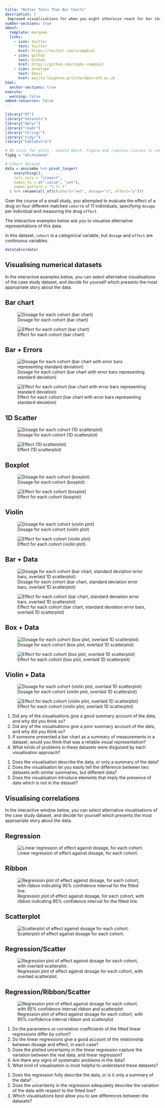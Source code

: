 ```yaml
---
title: "Better Tools Than Bar Charts"
description: |
 Improved visualisations for when you might otherwise reach for bar charts
number-sections: true
about:
  template: marquee
  links:
    - icon: twitter
      text: Twitter
      href: https://twitter.com/scompbiol
    - icon: github
      text: Github
      href: https://github.com/sipbs-compbiol
    - icon: envelope
      text: Email
      href: mailto:leighton.pritchard@strath.ac.uk
html:
  anchor-sections: true
execute:
  warning: false
embed-resources: false
---
```


```r
library("DT")
library("datasets")
library("dplyr")
library("readr")
library("stringr")
library("tidyr")
library("kableExtra")

# BG color for plots - should match .figure and .caption classes in rmd_style.css
figbg = "whitesmoke"

# Cohort dataset
data = anscombe %>% pivot_longer(
    everything(),
    cols_vary = "slowest",
    names_to = c(".value", "set"),
    names_pattern = "(.)(.)"
  ) %>% rename(all_of(c(cohort="set", dosage="x", effect="y")))
```

::: { .callout-case-study }
Over the course of a small study, you attempted to evaluate the effect of a drug on four different matched `cohort`s of 11 individuals, specifying `dosage` per individual and measuring the drug `effect`.

The interactive examples below ask you to visualise alternative representations of this data.
:::

::: { .callout-note }
In this dataset, `cohort` is a categorical variable, but `dosage` and `effect` are continuous variables.
:::

::: { .callout-data collapse="true" title="Click to view the complete dataset as a table"}
```r
datatable(data)
```
:::

## Visualising numerical datasets

::: { .callout-challenge }
In the interactive examples below, you can select alternative visualisations of the case study dataset, and decide for yourself which presents the most appropriate story about the data.
:::

::: { .panel-tabset }

## Bar chart

::: {layout-ncol=2}
![Dosage for each cohort (bar chart)](assets/images/bar_dosage.png){#fig-bar-dose}

![Effect for each cohort (bar chart)](assets/images/bar_effect.png){#fig-bar-effect}
:::

## Bar + Errors

::: {layout-ncol=2}
![Dosage for each cohort (bar chart with error bars representing standard deviation)](assets/images/bar_errors_dosage.png){#fig-bar-data-dose}

![Effect for each cohort (bar chart with error bars representing standard deviation)](assets/images/bar_errors_effect.png){#fig-bar-data-effect}
:::

## 1D Scatter

::: {layout-ncol=2}
![Dosage for each cohort (1D scatterplot)](assets/images/1d_scatter_dosage.png){#fig-1d-dose}

![Effect (1D scatterplot)](assets/images/1d_scatter_effect.png){#fig-1d-effect}
:::

## Boxplot

::: {layout-ncol=2}
![Dosage for each cohort (boxplot)](assets/images/box_dosage.png){#fig-box-dose}

![Effect for each cohort (boxplot)](assets/images/box_effect.png){#fig-box-effect}
:::

## Violin

::: {layout-ncol=2}
![Dosage for each cohort (violin plot)](assets/images/violin_dosage.png){#fig-violin-dose}

![Effect for each cohort (violin plot)](assets/images/violin_effect.png){#fig-violin-effect}
:::

## Bar + Data

::: {layout-ncol=2}
![Dosage for each cohort (bar chart, standard deviation error bars, overlaid 1D scatterplot)](assets/images/bar_data_dosage.png){#fig-bar-data-dose}

![Effect for each cohort (bar chart, standard deviation error bars, overlaid 1D scatterplot)](assets/images/bar_data_effect.png){#fig-bar-data-effect}
:::

## Box + Data

::: {layout-ncol=2}
![Dosage for each cohort (box plot, overlaid 1D scatterplot)](assets/images/box_data_dosage.png){#fig-box-data-dose}

![Effect for each cohort (box plot, overlaid 1D scatterplot)](assets/images/box_data_effect.png){#fig-box-data-effect}
:::

## Violin + Data

::: {layout-ncol=2}
![Dosage for each cohort (violin plot, overlaid 1D scatterplot)](assets/images/violin_data_dosage.png){#fig-violin-data-dose}

![Effect for each cohort (violin plot, overlaid 1D scatterplot)](assets/images/violin_data_effect.png){#fig-violin-data-effect}
:::

:::

::: { .callout-questions }
1. Did any of the visualisations give a good summary account of the data, and why did you think so?
2. Did any of the visualisations give a poor summary account of the data, and why did you think so?
3. If someone presented a bar chart as a summary of measurements in a dataset, would you think that was a reliable visual representation?
4. What kinds of problems in these datasets were disguised by each visualisation approach?
:::

::: { .callout-hints collapse="true" }
1. Does the visualisation describe the data, or only a summary of the data?
2. Does the visualisation let you easily tell the difference between two datasets with similar summaries, but different data?
3. Does the visualisation introduce elements that imply the presence of data which is not in the dataset?
:::

## Visualising correlations

::: { .callout-data }
In the interactive window below, you can select alternative visualisations of the case study dataset, and decide for yourself which presents the most appropriate story about the data.
:::

::: { .panel-tabset }

## Regression

![Linear regression of effect against dosage, for each cohort.](assets/images/regression.png){#fig-regression}

## Ribbon

![Regression plot of effect against dosage, for each cohort, with ribbon indicating 95% confidence interval for the fitted line.](assets/images/regression_ribbon.png){#fig-regression-ribbon}

## Scatterplot

![Scatterplot of effect against dosage for each cohort.](assets/images/scatterplot.png){#fig-scatterplot}

## Regression/Scatter

![Regression plot of effect against dosage for each cohort, with overlaid scatterplot.](assets/images/regression_scatter.png){#fig-regression-scatter}

## Regression/Ribbon/Scatter

![Regression plot of effect against dosage for each cohort, with 95% confidence interval ribbon and scatterplot](assets/images/regression_ribbon_scatter.png){#fig-regression-scatter-ribbon}

:::

::: { .callout-questions }
1. Do the parameters or correlation coefficients of the fitted linear regressions differ by cohort?
2. Do the linear regressions give a good account of the relationship between dosage and effect, in each case?
3. Does the plotted uncertainty in the linear regression capture the variation between the real data, and linear regression?
4. Are there any signs of systematic problems in the data?
5. What kind of visualisation is most helpful to understand these datasets?
:::

::: { .callout-hints collapse="true" }
1. Does the regression fully describe the data, or is it only a summary of the data?
2. Does the uncertainty in the regression adequately describe the variation of the data with respect to the fitted line?
3. Which visualisations best allow you to see differences between the datasets?
:::